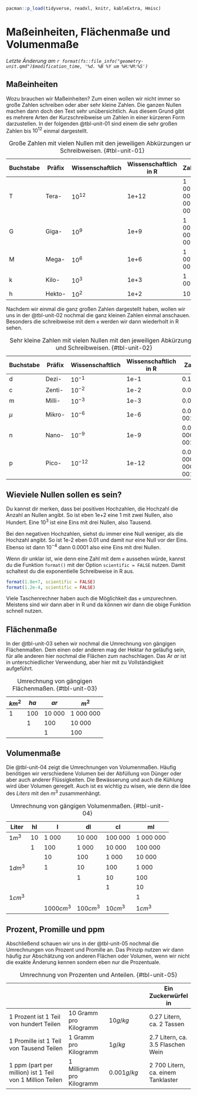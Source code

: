 ```r
pacman::p_load(tidyverse, readxl, knitr, kableExtra, Hmisc)
```

# Maßeinheiten, Flächenmaße und Volumenmaße {#sec-volume}

*Letzte Änderung am `r format(fs::file_info("geometry-unit.qmd")$modification_time, '%d. %B %Y um %H:%M:%S')`*



## Maßeinheiten

Wozu brauchen wir Maßeinheiten? Zum einen wollen wir nicht immer so große Zahlen schreiben oder aber sehr kleine Zahlen. Die ganzen Nullen machen dann doch den Text sehr unübersichtlich. Aus diesem Grund gibt es mehrere Arten der Kurzschreibweise um Zahlen in einer kürzeren Form darzustellen. In der folgenden @tbl-unit-01 sind einem die sehr großen Zahlen bis $10^{12}$ einmal dargestellt.

| Buchstabe | Präfix | Wissenschaftlich | Wissenschaftlich in R | Zahl              |
|--------------|--------------|--------------|-----------------|--------------|
| T         | Tera-  | $10^{12}$        | 1e+12                 | 1 000 000 000 000 |
| G         | Giga-  | $10^{9}$         | 1e+9                  | 1 000 000 000     |
| M         | Mega-  | $10^{6}$         | 1e+6                  | 1 000 000         |
| k         | Kilo-  | $10^{3}$         | 1e+3                  | 1 000             |
| h         | Hekto- | $10^{2}$         | 1e+2                  | 100               |

: Große Zahlen mit vielen Nullen mit den jeweiligen Abkürzungen und Schreibweisen. {#tbl-unit-01}

Nachdem wir einmal die ganz großen Zahlen dargestellt haben, wollen wir uns in der @tbl-unit-02 nochmal die ganz kleinen Zahlen einmal anschauen. Besonders die schreibweise mit dem `e` werden wir dann wiederholt in R sehen.

| Buchstabe | Präfix | Wissenschaftlich | Wissenschaftlich in R | Zahl              |
|--------------|--------------|--------------|-----------------|--------------|
| d         | Dezi-  | $10^{-1}$        | 1e-1                  | 0.1               |
| c         | Zenti- | $10^{-2}$        | 1e-2                  | 0.01              |
| m         | Milli- | $10^{-3}$        | 1e-3                  | 0.001             |
| $\mu$     | Mikro- | $10^{-6}$        | 1e-6                  | 0.000 001         |
| n         | Nano-  | $10^{-9}$        | 1e-9                  | 0.000 000 001     |
| p         | Pico-  | $10^{-12}$       | 1e-12                 | 0.000 000 000 001 |

: Sehr kleine Zahlen mit vielen Nullen mit den jeweiligen Abkürzungen und Schreibweisen. {#tbl-unit-02}

::: callout-tip
## Wieviele Nullen sollen es sein?

Du kannst dir merken, dass bei positiven Hochzahlen, die Hochzahl die Anzahl an Nullen angibt. So ist eben 1e+2 eine 1 mit zwei Nullen, also Hundert. Eine $10^3$ ist eine Eins mit drei Nullen, also Tausend.

Bei den negativen Hochzahlen, siehst du immer eine Null weniger, als die Hochzahl angibt. So ist 1e-2 eben 0.01 und damit nur eine Null vor der Eins. Ebenso ist dann $10^{-4}$ dann 0.0001 also eine Eins mit drei Nullen.
:::

Wenn dir unklar ist, wie denn eine Zahl mit dem `e` aussehen würde, kannst du die Funktion `format()` mit der Option `scientific = FALSE` nutzen. Damit schaltest du die exponentielle Schreibweise in R aus.

```r
format(1.8e+7, scientific = FALSE)
format(1.2e-4, scientific = FALSE)
```

Viele Taschenrechner haben auch die Möglichkeit das `e` umzurechnen. Meistens sind wir dann aber in R und da können wir dann die obige Funktion schnell nutzen.

## Flächenmaße

In der @tbl-unit-03 sehen wir nochmal die Umrechnung von gängigen Flächenmaßen. Dem einen oder anderen mag der Hektar $ha$ geläufig sein, für alle anderen hier nochmal die Flächen zum nachschlagen. Das Ar $ar$ ist in unterschiedlicher Verwendung, aber hier mit zu Vollständigkeit aufgeführt.

| $km^2$ | $ha$ | $ar$   | $m^2$     |
|--------|------|--------|-----------|
| 1      | 100  | 10 000 | 1 000 000 |
|        | 1    | 100    | 10 000    |
|        |      | 1      | 100       |

: Umrechnung von gängigen Flächenmaßen. {#tbl-unit-03}

## Volumenmaße

Die @tbl-unit-04 zeigt die Umrechnungen von Volumenmaßen. Häufig benötigen wir verschiedene Volumen bei der Abfüllung von Dünger oder aber auch anderer Flüssigkeiten. Die Bewässerung und auch die Kühlung wird über Volumen geregelt. Auch ist es wichtig zu wisen, wie denn die Idee des *Liters* mit den $m^3$ zusammenhängt.

| Liter   | hl | l          | dl      | cl     | ml     |
|---------|------|--------------|-----------|----------|-----------|
| $1m^3$  | 10   | 1 000        | 10 000    | 100 000  | 1 000 000 |
|         | 1    | 100          | 1 000     | 10 000   | 100 000   |
|         |      | 10           | 100       | 1 000    | 10 000    |
| $1dm^3$ |      | 1            | 10        | 100      | 1 000     |
|         |      |              | 1         | 10       | 100       |
|         |      |              |           | 1        | 10        |
| $1cm^3$ |      |              |           |          | 1         |
|         |      | $1 000 cm^3$ | $100cm^3$ | $10cm^3$ | $1cm^3$   |

: Umrechnung von gängigen Volumenmaßen. {#tbl-unit-04}

## Prozent, Promille und ppm

Abschließend schauen wir uns in der @tbl-unit-05 nochmal die Umrechnungen von Prozent und Promille an. Das Prinzip nutzen wir dann häufig zur Abschätzung von anderen Flächen oder Volumen, wenn wir nicht die exakte Änderung kennen sondern eben nur die Prozentuale.

|                                                          |                            |              | Ein Zuckerwürfel in                |
|------------------------|----------------|----------------|----------------|
| 1 Prozent ist 1 Teil von hundert Teilen                  | 10 Gramm pro Kilogramm     | $10 g/kg$    | 0.27 Litern, ca. 2 Tassen          |
| 1 Promille ist 1 Teil von Tausend Teilen                 | 1 Gramm pro Kilogramm      | $1 g/kg$     | 2.7 Litern, ca. 3.5 Flaschen Wein  |
| 1 ppm (part per million) ist 1 Teil von 1 Million Teilen | 1 Milligramm pro Kilogramm | $0.001 g/kg$ | 2 700 Litern, ca. einem Tanklaster |

: Umrechnung von Prozenten und Anteilen. {#tbl-unit-05}
